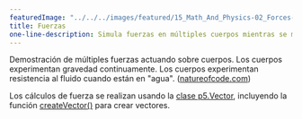 ```yaml
---
featuredImage: "../../../images/featured/15_Math_And_Physics-02_Forces-thumbnail.png"
title: Fuerzas
one-line-description: Simula fuerzas en múltiples cuerpos mientras se mueven a través de un líquido.
---
```


Demostración de múltiples fuerzas actuando sobre cuerpos.
Los cuerpos experimentan gravedad continuamente. Los cuerpos experimentan resistencia
al fluido cuando están en "agua".
(<a href="http://natureofcode.com">natureofcode.com</a>)

Los cálculos de fuerza se realizan usando la
<a href="https://p5js.org/reference/#/p5.Vector">clase p5.Vector</a>,
incluyendo la función
<a href="https://p5js.org/reference/#/p5/createVector">createVector()</a>
para crear vectores.
